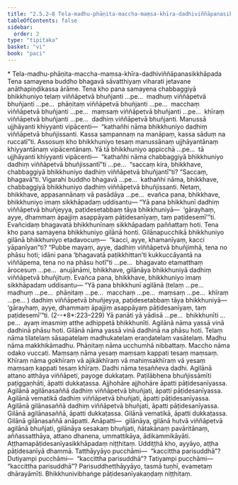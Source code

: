 ```yaml
---
title: "2.5.2–8 Tela-madhu-phāṇita-maccha-maṃsa-khīra-dadhiviññāpanasikkhāpada"
tableOfContents: false
sidebar:
  order: 2
type: "tipitaka"
basket: "vi"
book: "paci"
---
```



<DynamicBreadcrumb />

<Paragraph type="center" book="paci">
* Tela-madhu-phāṇita-maccha-maṃsa-khīra-dadhiviññāpanasikkhāpada
</Paragraph>

<Division number="1234" book="paci">

<Paragraph number="3544" book="paci">
Tena samayena buddho bhagavā sāvatthiyaṃ viharati jetavane anāthapiṇḍikassa ārāme. Tena kho pana samayena chabbaggiyā bhikkhuniyo telaṃ viññāpetvā bhuñjanti …pe…  madhuṃ viññāpetvā bhuñjanti …pe…  phāṇitaṃ viññāpetvā bhuñjanti …pe…  macchaṃ viññāpetvā bhuñjanti …pe…  maṃsaṃ viññāpetvā bhuñjanti …pe…  khīraṃ viññāpetvā bhuñjanti …pe…  dadhiṃ viññāpetvā bhuñjanti. Manussā ujjhāyanti khiyyanti vipācenti—  “kathañhi nāma bhikkhuniyo dadhiṃ viññāpetvā bhuñjissanti. Kassa sampannaṃ na manāpaṃ, kassa sāduṃ na ruccatī”ti.
</Paragraph>

<Paragraph number="3545" book="paci">
Assosuṃ kho bhikkhuniyo tesaṃ manussānaṃ ujjhāyantānaṃ khiyyantānaṃ vipācentānaṃ. Yā tā bhikkhuniyo appicchā …pe…  tā ujjhāyanti khiyyanti vipācenti—  “kathañhi nāma chabbaggiyā bhikkhuniyo dadhiṃ viññāpetvā bhuñjissantī”ti …pe…  “saccaṃ kira, bhikkhave, chabbaggiyā bhikkhuniyo dadhiṃ viññāpetvā bhuñjantī”ti? “Saccaṃ, bhagavā”ti. Vigarahi buddho bhagavā …pe…  kathañhi nāma, bhikkhave, chabbaggiyā bhikkhuniyo dadhiṃ viññāpetvā bhuñjissanti. Netaṃ, bhikkhave, appasannānaṃ vā pasādāya …pe…  evañca pana, bhikkhave, bhikkhuniyo imaṃ sikkhāpadaṃ uddisantu—
</Paragraph>

<Paragraph number="3546" book="paci">
<Emphasis>“Yā pana bhikkhunī dadhiṃ viññāpetvā bhuñjeyya, paṭidesetabbaṃ tāya bhikkhuniyā—  ‘gārayhaṃ, ayye, dhammaṃ āpajjiṃ asappāyaṃ pāṭidesanīyaṃ, taṃ paṭidesemī’”</Emphasis>ti.
</Paragraph>

<Paragraph number="3547" book="paci">
Evañcidaṃ bhagavatā bhikkhunīnaṃ sikkhāpadaṃ paññattaṃ hoti.
</Paragraph>

</Division>
<Division number="1235" book="paci">

<Paragraph number="3548" book="paci">
Tena kho pana samayena bhikkhuniyo gilānā honti. Gilānapucchikā bhikkhuniyo gilānā bhikkhuniyo etadavocuṃ—  “kacci, ayye, khamanīyaṃ, kacci yāpanīyan”ti? “Pubbe mayaṃ, ayye, dadhiṃ viññāpetvā bhuñjimhā, tena no phāsu hoti; idāni pana ‘bhagavatā paṭikkhittan’ti kukkuccāyantā na viññāpema, tena no na phāsu hotī”ti …pe…  bhagavato etamatthaṃ ārocesuṃ …pe…  anujānāmi, bhikkhave, gilānāya bhikkhuniyā dadhiṃ viññāpetvā bhuñjituṃ. Evañca pana, bhikkhave, bhikkhuniyo imaṃ sikkhāpadaṃ uddisantu—
</Paragraph>

</Division>
<Division number="1236" book="paci">

<Paragraph number="3549" book="paci">
<Emphasis>“Yā pana bhikkhunī agilānā (telaṃ …pe…  madhuṃ …pe…  phāṇitaṃ …pe…  macchaṃ …pe…  maṃsaṃ …pe…  khīraṃ …pe… ) dadhiṃ viññāpetvā bhuñjeyya, paṭidesetabbaṃ tāya bhikkhuniyā—  ‘gārayhaṃ, ayye, dhammaṃ āpajjiṃ asappāyaṃ pāṭidesanīyaṃ, taṃ paṭidesemī’”</Emphasis>ti. (2--*8*:<Emphasis>223–229</Emphasis>)
</Paragraph>

</Division>
<Division number="1237" book="paci">

<Paragraph number="3550" book="paci">
<Emphasis>Yā panā</Emphasis>ti yā yādisā …pe…  <Emphasis>bhikkhunī</Emphasis>ti …pe…  ayaṃ imasmiṃ atthe adhippetā bhikkhunīti.
</Paragraph>

<Paragraph number="3551" book="paci">
<Emphasis>Agilānā</Emphasis> nāma yassā vinā dadhinā phāsu hoti.
</Paragraph>

<Paragraph number="3552" book="paci">
<Emphasis>Gilānā</Emphasis> nāma yassā vinā dadhinā na phāsu hoti.
</Paragraph>

<Paragraph number="3553" book="paci">
<Emphasis>Telaṃ</Emphasis> nāma tilatelaṃ sāsapatelaṃ madhukatelaṃ eraṇḍatelaṃ vasātelaṃ.
</Paragraph>

<Paragraph number="3554" book="paci">
<Emphasis>Madhu</Emphasis> nāma makkhikāmadhu. <Emphasis>Phāṇitaṃ</Emphasis> nāma ucchumhā nibbattaṃ. <Emphasis>Maccho</Emphasis> nāma odako vuccati. <Emphasis>Maṃsaṃ</Emphasis> nāma yesaṃ maṃsaṃ kappati tesaṃ maṃsaṃ. <Emphasis>Khīraṃ</Emphasis> nāma gokhīraṃ vā ajikākhīraṃ vā mahiṃsakhīraṃ vā yesaṃ maṃsaṃ kappati tesaṃ khīraṃ. <Emphasis>Dadhi</Emphasis> nāma tesaññeva dadhi.
</Paragraph>

<Paragraph number="3555" book="paci">
Agilānā attano atthāya viññāpeti, payoge dukkaṭaṃ. Paṭilābhena bhuñjissāmīti paṭiggaṇhāti, āpatti dukkaṭassa. Ajjhohāre ajjhohāre āpatti pāṭidesanīyassa.
</Paragraph>

</Division>
<Division number="1238" book="paci">

<Paragraph number="3556" book="paci">
Agilānā agilānasaññā dadhiṃ viññāpetvā bhuñjati, āpatti pāṭidesanīyassa. Agilānā vematikā dadhiṃ viññāpetvā bhuñjati, āpatti pāṭidesanīyassa. Agilānā gilānasaññā dadhiṃ viññāpetvā bhuñjati, āpatti pāṭidesanīyassa.
</Paragraph>

<Paragraph number="3557" book="paci">
Gilānā agilānasaññā, āpatti dukkaṭassa. Gilānā vematikā, āpatti dukkaṭassa. Gilānā gilānasaññā anāpatti.
</Paragraph>

</Division>
<Division number="1239" book="paci">

<Paragraph number="3558" book="paci">
Anāpatti—  gilānāya, gilānā hutvā viññāpetvā agilānā bhuñjati, gilānāya sesakaṃ bhuñjati, ñātakānaṃ pavāritānaṃ, aññassatthāya, attano dhanena, ummattikāya, ādikammikāyāti.

</Paragraph>
</Division>

<Paragraph number="3559" type="center" book="paci">
Aṭṭhamapāṭidesanīyasikkhāpadaṃ niṭṭhitaṃ.


</Paragraph>

<Paragraph number="3560" book="paci">
Uddiṭṭhā kho, ayyāyo, aṭṭha pāṭidesanīyā dhammā. Tatthāyyāyo pucchāmi—  “kaccittha parisuddhā”? Dutiyampi pucchāmi—  “kaccittha parisuddhā”? Tatiyampi pucchāmi—  “kaccittha parisuddhā”? Parisuddhetthāyyāyo, tasmā tuṇhī, evametaṃ dhārayāmīti.

</Paragraph>

<Paragraph number="3561" type="center" book="paci">
Bhikkhunivibhaṅge pāṭidesanīyakaṇḍaṃ niṭṭhitaṃ.
</Paragraph>